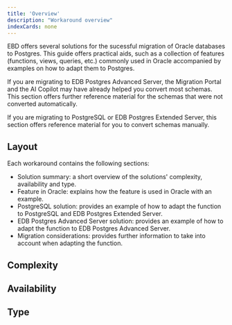 ```yaml
---
title: 'Overview'
description: "Workaround overview"
indexCards: none
---
```


EBD offers several solutions for the sucessful migration of Oracle databases to Postgres. This guide offers practical aids, such as a collection of features (functions, views, queries, etc.) commonly used in Oracle accompanied by examples on how to adapt them to Postgres.

If you are migrating to EDB Postgres Advanced Server, the Migration Portal and the AI Copilot may have already helped you convert most schemas. This section offers further reference material for the schemas that were not converted automatically. 

If you are migrating to PostgreSQL or EDB Postgres Extended Server, this section offers reference material for you to convert schemas manually.

## Layout 

Each workaround contains the following sections: 

- Solution summary: a short overview of the solutions' complexity, availability and type. 
- Feature in Oracle: explains how the feature is used in Oracle with an example. 
- PostgreSQL solution: provides an example of how to adapt the function to PostgreSQL and EDB Postgres Extended Server. 
- EDB Postgres Advanced Server solution: provides an example of how to adapt the function to EDB Postgres Advanced Server.
- Migration considerations: provides further information to take into account when adapting the function. 

## Complexity 

## Availability 

## Type 